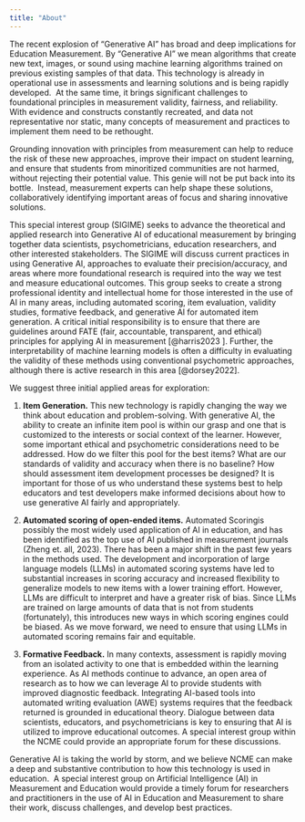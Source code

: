 ```yaml
---
title: "About"
---
```


The recent explosion of "Generative AI" has broad and deep implications for Education Measurement. By "Generative AI" we mean algorithms that create new text, images, or sound using machine learning algorithms trained on previous existing samples of that data. This technology is already in operational use in assessments and learning solutions and is being rapidly developed.  At the same time, it brings significant challenges to foundational principles in measurement validity, fairness, and reliability. With evidence and constructs constantly recreated, and data not representative nor static, many concepts of measurement and practices to implement them need to be rethought.

Grounding innovation with principles from measurement can help to reduce the risk of these new approaches, improve their impact on student learning, and ensure that students from minoritized communities are not harmed, without rejecting their potential value. This genie will not be put back into its bottle.  Instead, measurement experts can help shape these solutions, collaboratively identifying important areas of focus and sharing innovative solutions. 

This special interest group (SIGIME) seeks to advance the theoretical and applied research into Generative AI of educational measurement by bringing together data scientists, psychometricians, education researchers, and other interested stakeholders. The SIGIME will discuss current practices in using Generative AI, approaches to evaluate their precision/accuracy, and areas where more foundational research is required into the way we test and measure educational outcomes. This group seeks to create a strong professional identity and intellectual home for those interested in the use of AI in many areas, including automated scoring, item evaluation, validity studies, formative feedback, and generative AI for automated item generation. A critical initial responsibility is to ensure that there are guidelines around FATE (fair, accountable, transparent, and ethical) principles for applying AI in measurement [@harris2023 ]. Further, the interpretability of machine learning models is often a difficulty in evaluating the validity of these methods using conventional psychometric approaches, although there is active research in this area [@dorsey2022].

We suggest three initial applied areas for exploration: 

1.  **Item Generation.** This new technology is rapidly changing the way we think about education and problem-solving. With generative AI, the ability to create an infinite item pool is within our grasp and one that is customized to the interests or social context of the learner. However, some important ethical and psychometric considerations need to be addressed. How do we filter this pool for the best items? What are our standards of validity and accuracy when there is no baseline? How should assessment item development processes be designed? It is important for those of us who understand these systems best to help educators and test developers make informed decisions about how to use generative AI fairly and appropriately.

2.  **Automated scoring of open-ended items.** Automated Scoringis possibly the most widely used application of AI in education, and has been identified as the top use of AI published in measurement journals (Zheng et. all, 2023). There has been a major shift in the past few years in the methods used. The development and incorporation of large language models (LLMs) in automated scoring systems have led to substantial increases in scoring accuracy and increased flexibility to generalize models to new items with a lower training effort. However, LLMs are difficult to interpret and have a greater risk of bias. Since LLMs are trained on large amounts of data that is not from students (fortunately), this introduces new ways in which scoring engines could be biased. As we move forward, we need to ensure that using LLMs in automated scoring remains fair and equitable.

3.  **Formative Feedback.** In many contexts, assessment is rapidly moving from an isolated activity to one that is embedded within the learning experience. As AI methods continue to advance, an open area of research as to how we can leverage AI to provide students with improved diagnostic feedback. Integrating AI-based tools into automated writing evaluation (AWE) systems requires that the feedback returned is grounded in educational theory. Dialogue between data scientists, educators, and psychometricians is key to ensuring that AI is utilized to improve educational outcomes. A special interest group within the NCME could provide an appropriate forum for these discussions. 

Generative AI is taking the world by storm, and we believe NCME can make a deep and substantive contribution to how this technology is used in education.  A special interest group on Artificial Intelligence (AI) in Measurement and Education would provide a timely forum for researchers and practitioners in the use of AI in Education and Measurement to share their work, discuss challenges, and develop best practices. 

\
